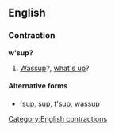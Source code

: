 ==English==
===Contraction===
'''w'sup?'''

#[[Wassup]]?, [[what's up]]?

====Alternative forms====
*[['sup]], [[sup]], [[t'sup]], [[wassup]]

[[Category:English contractions]]